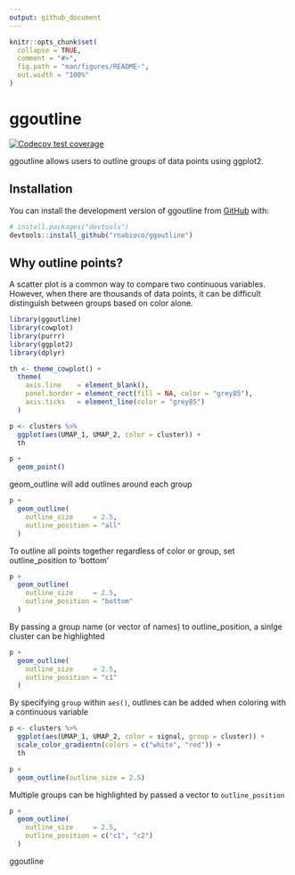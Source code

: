 ```yaml
---
output: github_document
---
```


<!-- README.md is generated from README.Rmd. Please edit that file -->

```r
knitr::opts_chunk$set(
  collapse = TRUE,
  comment = "#>",
  fig.path = "man/figures/README-",
  out.width = "100%"
)
```

# ggoutline

<!-- badges: start -->
[![Codecov test coverage](https://codecov.io/gh/rnabioco/ggoutline/branch/master/graph/badge.svg)](https://codecov.io/gh/rnabioco/ggoutline?branch=master)
<!-- badges: end -->

ggoutline allows users to outline groups of data points using ggplot2.

## Installation

You can install the development version of ggoutline from [GitHub](https://github.com/rnabioco/ggoutline) with:

``` r
# install.packages("devtools")
devtools::install_github("rnabioco/ggoutline")
```

## Why outline points?

A scatter plot is a common way to compare two continuous variables. However, when there are thousands of data points, it can be difficult distinguish between groups based on color alone.

```r
library(ggoutline)
library(cowplot)
library(purrr)
library(ggplot2)
library(dplyr)

th <- theme_cowplot() +
  theme(
    axis.line    = element_blank(),
    panel.border = element_rect(fill = NA, color = "grey85"),
    axis.ticks   = element_line(color = "grey85")
  )

p <- clusters %>%
  ggplot(aes(UMAP_1, UMAP_2, color = cluster)) +
  th

p +
  geom_point()
```

geom_outline will add outlines around each group

```r
p +
  geom_outline(
    outline_size     = 2.5,
    outline_position = "all"
  )
```

To outline all points together regardless of color or group, set outline_position to 'bottom'

```r
p +
  geom_outline(
    outline_size     = 2.5,
    outline_position = "bottom"
  )
```

By passing a group name (or vector of names) to outline_position, a sinlge cluster can be highlighted

```r
p +
  geom_outline(
    outline_size     = 2.5,
    outline_position = "c1"
  )
```

By specifying `group` within `aes()`, outlines can be added when coloring with a continuous variable

```r
p <- clusters %>%
  ggplot(aes(UMAP_1, UMAP_2, color = signal, group = cluster)) +
  scale_color_gradientn(colors = c("white", "red")) +
  th

p +
  geom_outline(outline_size = 2.5)
```

Multiple groups can be highlighted by passed a vector to `outline_position`

```r
p +
  geom_outline(
    outline_size     = 2.5,
    outline_position = c("c1", "c2")
  )
```

ggoutline 



